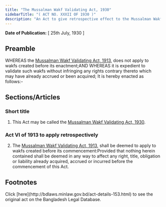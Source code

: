 ```yaml
---
title: "The Mussalman Wakf Validating Act, 1930"
sidebarTitle: "( ACT NO. XXXII OF 1930 )"
description: "An Act to give retrospective effect to the Mussalman Wakf Validating Act, 1913."
---
```


**Date of Publication:** [ 25th July, 1930 ]

## Preamble

WHEREAS the [Mussalman Wakf Validating Act, 1913](/act-101.html "Mussalman Wakf Validating Act, 1913"), does not apply to wakfs created before its enactment;AND WHEREAS it is expedient to validate such wakfs without infringing any rights contrary thereto which may have already accrued or been acquired; It is hereby enacted as follows:-

## Sections/Articles

### Short title

1. This Act may be called the [Mussalman Wakf Validating Act, 1930](/act-153.html "Mussalman Wakf Validating Act, 1930").

### Act VI of 1913 to apply retrospectively

2. The [Mussalman Wakf Validating Act, 1913](/act-101.html "Mussalman Wakf Validating Act, 1913"), shall be deemed to apply to wakfs created before its commencement:Provided that nothing herein contained shall be deemed in any way to affect any right, title, obligation or liability already acquired, accrued or incurred before the commencement of this Act.

## Footnotes

<Note>
  Click [here](http://bdlaws.minlaw.gov.bd/act-details-153.html) to see the original act on the Bangladesh Legal Database.
</Note>
